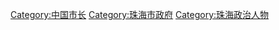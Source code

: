 [[Category:中国市长|Category:中国市长]]
[[Category:珠海市政府|Category:珠海市政府]]
[[Category:珠海政治人物|Category:珠海政治人物]]